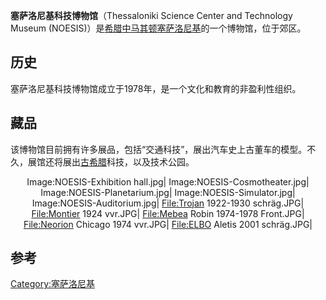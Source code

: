 {{coord|40|33|45|N|22|59|43|E|display=title}}
{{Infobox Museum
|name=            塞萨洛尼基科技博物馆
|image=           NOESIS.jpg
|established=     1978年   
|website=         {{Official website|http://www.noesis.edu.gr/en/}}
}}
'''塞萨洛尼基科技博物馆'''（Thessaloniki Science Center and Technology Museum (NOESIS)）是[[希腊|希腊]][[中马其顿|中马其顿]][[塞萨洛尼基|塞萨洛尼基]]的一个博物馆，位于郊区。

== 历史 ==
塞萨洛尼基科技博物馆成立于1978年，是一个文化和教育的非盈利性组织。

==藏品==
该博物馆目前拥有许多展品，包括“交通科技”，展出汽车史上古董车的模型。不久，展馆还将展出[[古希腊|古希腊]]科技，以及技术公园。

<center>
<gallery>
Image:NOESIS-Exhibition hall.jpg|
Image:NOESIS-Cosmotheater.jpg|
Image:NOESIS-Planetarium.jpg|
Image:NOESIS-Simulator.jpg|
Image:NOESIS-Auditorium.jpg|
File:Trojan 1922-1930 schräg.JPG|
File:Montier 1924 vvr.JPG|
File:Mebea Robin 1974-1978 Front.JPG|
File:Neorion Chicago 1974 vvr.JPG|
File:ELBO Aletis 2001 schräg.JPG|
</gallery>
</center>

== 参考 ==
[[Category:塞萨洛尼基|Category:塞萨洛尼基]]